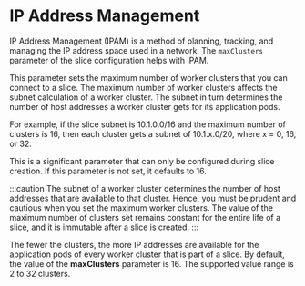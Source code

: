 # IP Address Management 

IP Address Management (IPAM) is a method of planning, tracking, and managing the IP address space 
used in a network. The `maxClusters` parameter of the slice configuration helps with IPAM. 

This parameter sets the maximum number of worker clusters that you can connect to a slice. The 
maximum number of worker clusters affects the subnet calculation of a worker cluster. The subnet 
in turn determines the number of host addresses a worker cluster gets for its application pods. 

For example, if the slice subnet is 10.1.0.0/16 and the maximum number of clusters is 16, then each 
cluster gets a subnet of 10.1.x.0/20, where x = 0, 16, or 32.

This is a significant parameter that can only be configured during slice creation. If this parameter is 
not set, it defaults to 16. 
 
:::caution
The subnet of a worker cluster determines the number of host addresses that are available to that 
cluster. Hence, you must be prudent and cautious when you set the maximum worker clusters. The value 
of the maximum number of clusters set remains constant for the entire life of a slice, and it is 
immutable after a slice is created. 
:::

The fewer the clusters, the more IP addresses are available for the application pods 
of every worker cluster that is part of a slice. By default, the value of the **maxClusters**
parameter is 16. The supported value range is 2 to 32 clusters.